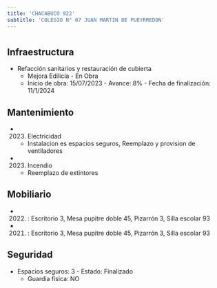 ```yaml
---
title: 'CHACABUCO 922'
subtitle: 'COLEGIO N° 07 JUAN MARTIN DE PUEYRREDON'
---
```


#
## Infraestructura

* Refacción sanitarios y restauración de cubierta 
    + Mejora Edilicia - En Obra 
    + Inicio de obra: 15/07/2023 - Avance: 8% - Fecha de finalización: 11/1/2024 






## Mantenimiento

*  (2023) Electricidad 
    + Instalacion es espacios seguros, Reemplazo y provision de ventiladores

*  (2023) Incendio 
    + Reemplazo de extintores





## Mobiliario

*  (2022) : Escritorio 3, Mesa pupitre doble 45, Pizarrón 3, Silla escolar 93 

*  (2021) : Escritorio 3, Mesa pupitre doble 45, Pizarrón 3, Silla escolar 93 





## Seguridad

*  Espacios seguros: 3 - Estado: Finalizado 
    + Guardia física: NO



